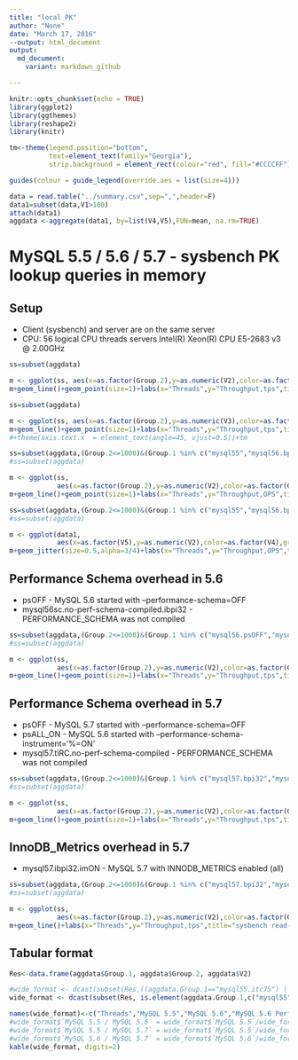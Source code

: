 ```yaml
---
title: "local PK"
author: "None"
date: "March 17, 2016"
--output: html_document
output:
  md_document:
    variant: markdown_github

---
```


```r
knitr::opts_chunk$set(echo = TRUE)
library(ggplot2)
library(ggthemes)
library(reshape2)
library(knitr)

tm<-theme(legend.position="bottom",
          text=element_text(family="Georgia"),
          strip.background = element_rect(colour="red", fill="#CCCCFF"))

guides(colour = guide_legend(override.aes = list(size=4)))

data = read.table("../summary.csv",sep=",",header=F)
data1=subset(data,V1>100)
attach(data1)
aggdata <-aggregate(data1, by=list(V4,V5),FUN=mean, na.rm=TRUE)
```
# MySQL 5.5 / 5.6 / 5.7 - sysbench PK lookup queries in memory

## Setup

* Client (sysbench) and server are on the same server 
* CPU: 56 logical CPU threads servers Intel(R) Xeon(R) CPU E5-2683 v3 @ 2.00GHz

```r
ss=subset(aggdata)

m <- ggplot(ss, aes(x=as.factor(Group.2),y=as.numeric(V2),color=as.factor(Group.1),group=Group.1))
m+geom_line()+geom_point(size=1)+labs(x="Threads",y="Throughput,tps",title="sysbench read-only")+scale_color_tableau(name="Version")+scale_y_continuous(breaks=seq(0, 480000, 20000),labels = scales::comma)+theme(axis.text.x  = element_text(angle=45, vjust=0.5))+tm
```
```r
ss=subset(aggdata)

m <- ggplot(ss, aes(x=as.factor(Group.2),y=as.numeric(V3),color=as.factor(Group.1),group=Group.1))
m+geom_line()+geom_point(size=1)+labs(x="Threads",y="Throughput,tps",title="sysbench read-only")+scale_color_tableau(name="Version")+scale_y_log10(breaks=c(.001,.01,0.05,.1,.5,1,10,100,250,500,1000),limits = c(.01,1000))
#+theme(axis.text.x  = element_text(angle=45, vjust=0.5))+tm
```

```r
ss=subset(aggdata,(Group.2<=1000)&(Group.1 %in% c("mysql55","mysql56.bpi32","mysql57.bpi32") ))
#ss=subset(aggdata)

m <- ggplot(ss, 
            aes(x=as.factor(Group.2),y=as.numeric(V2),color=as.factor(Group.1),group=Group.1))
m+geom_line()+geom_point(size=1)+labs(x="Threads",y="Throughput,OPS",title="sysbench PK lookup")+scale_color_tableau(name="Version")+scale_y_continuous(breaks=seq(0, 450000, 20000),labels = scales::comma)+theme(axis.text.x  = element_text(angle=45, vjust=0.5))+tm
```
```r
ss=subset(aggdata,(Group.2<=1000)&(Group.1 %in% c("mysql55","mysql56.bpi32","mysql56.psOFF","mysql57.bpi32","mysql57.psOFF") ))
#ss=subset(aggdata)

m <- ggplot(data1, 
            aes(x=as.factor(V5),y=as.numeric(V2),color=as.factor(V4),group=V4))
m+geom_jitter(size=0.5,alpha=3/4)+labs(x="Threads",y="Throughput,OPS",title="sysbench PK lookup")+scale_color_tableau(name="Version")+scale_y_continuous(breaks=seq(0, 450000, 20000),labels = scales::comma)+theme(axis.text.x  = element_text(angle=45, vjust=0.5))+tm
```

## Performance Schema overhead in 5.6

* psOFF - MySQL 5.6 started with --performance-schema=OFF
* mysql56sc.no-perf-schema-compiled.ibpi32 - PERFORMANCE_SCHEMA was not compiled

```r
ss=subset(aggdata,(Group.2<=1000)&(Group.1 %in% c("mysql56.psOFF","mysql56.bpi32") ))
#ss=subset(aggdata)

m <- ggplot(ss, 
            aes(x=as.factor(Group.2),y=as.numeric(V2),color=as.factor(Group.1),group=Group.1))
m+geom_line()+geom_point(size=1)+labs(x="Threads",y="Throughput,tps",title="sysbench PK lookup, Performance Schema overhead in 5.6")+scale_color_tableau(name="Version")+scale_y_continuous(breaks=seq(0, 450000, 20000),labels = scales::comma)+theme(axis.text.x  = element_text(angle=45, vjust=0.5))+tm
```

## Performance Schema overhead in 5.7

* psOFF - MySQL 5.7 started with --performance-schema=OFF
* psALL_ON - MySQL 5.6 started with --performance-schema-instrument='%=ON'
* mysql57.tiRC.no-perf-schema-compiled - PERFORMANCE_SCHEMA was not compiled

```r
ss=subset(aggdata,(Group.2<=1000)&(Group.1 %in% c("mysql57.bpi32","mysql57.psOFF","mysql57.tiRC.psALL_ON","mysql57.tiRC.no-perf-schema-compiled") ))
#ss=subset(aggdata)

m <- ggplot(ss, 
            aes(x=as.factor(Group.2),y=as.numeric(V2),color=as.factor(Group.1),group=Group.1))
m+geom_line()+geom_point(size=1)+labs(x="Threads",y="Throughput,tps",title="sysbench read-only, Performance Schema overhead in 5.7")+scale_color_tableau(name="Version")+scale_y_continuous(breaks=seq(0, 490000, 20000),labels = scales::comma)+theme(axis.text.x  = element_text(angle=45, vjust=0.5))+tm
```

## InnoDB_Metrics overhead in 5.7

* mysql57.ibpi32.imON - MySQL 5.7 with INNODB_METRICS enabled (all)

```r
ss=subset(aggdata,(Group.2<=1000)&(Group.1 %in% c("mysql57.bpi32","mysql57.ibpi32.imON") ))
#ss=subset(aggdata)

m <- ggplot(ss, 
            aes(x=as.factor(Group.2),y=as.numeric(V2),color=as.factor(Group.1),group=Group.1))
m+geom_line()+labs(x="Threads",y="Throughput,tps",title="sysbench read-only, Performance Schema overhead in 5.7")+scale_color_tableau(name="Version")+scale_y_continuous(labels = scales::comma)
```

## Tabular format

```r

Res<-data.frame(aggdata$Group.1, aggdata$Group.2, aggdata$V2)

#wide_format <- dcast(subset(Res,((aggdata.Group.1=="mysql55.itc75") | (aggdata.Group.1=="mysql56.itc75") | (aggdata.Group.1=="mysql57"))), aggdata.Group.2 ~ aggdata.Group.1)
wide_format <- dcast(subset(Res, is.element(aggdata.Group.1,c("mysql55","mysql56.bpi32","mysql57.bpi32","mysql56.psOFF","mysql57.psOFF") )), aggdata.Group.2 ~ aggdata.Group.1)

names(wide_format)<-c("Threads","MySQL 5.5","MySQL 5.6","MySQL 5.6 Perf_schema OFF","MySQL 5.7","MySQL 5.7 Perf_schema OFF")
#wide_format$`MySQL 5.5 / MySQL 5.6` = wide_format$`MySQL 5.5`/wide_format$`MySQL 5.6`
#wide_format$`MySQL 5.5 / MySQL 5.7` = wide_format$`MySQL 5.5`/wide_format$`MySQL 5.7`
#wide_format$`MySQL 5.6 / MySQL 5.7` = wide_format$`MySQL 5.6`/wide_format$`MySQL 5.7`
kable(wide_format, digits=2)
```